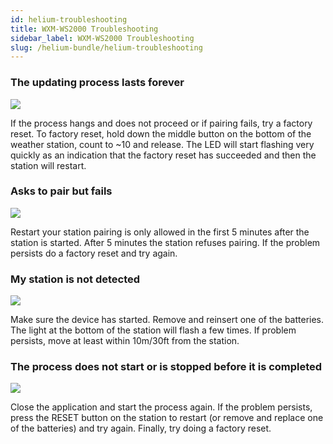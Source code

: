 ```yaml
---
id: helium-troubleshooting
title: WXM-WS2000 Troubleshooting
sidebar_label: WXM-WS2000 Troubleshooting
slug: /helium-bundle/helium-troubleshooting
---
```



### The updating process lasts forever

<section class="explanation small-big">
  <img src={useBaseUrl("img/wxm-devices/helium-bundle/reset_station.svg")} />
  <span>

If the process hangs and does not proceed or if pairing fails, try a factory reset.
To factory reset, hold down the middle button on the bottom of the weather station, count to ~10 and release. The LED will start flashing very quickly as an indication that the factory reset has succeeded and then the station will restart.

</span>
</section>

### Asks to pair but fails

<section class="explanation small-big">
  <img src={useBaseUrl("img/wxm-devices/helium-bundle/fail-pairing.svg")} />
  <span>

Restart your station pairing is only allowed in the first 5 minutes after the station is started. After 5 minutes the station refuses pairing. If the problem persists do a factory reset and try again. 

</span>
</section>

### My station is not detected

<section class="explanation small-big">
  <img src={useBaseUrl("img/wxm-devices/helium-bundle/no-device-found.svg")} />
  <span>

Make sure the device has started. Remove and reinsert one of the batteries. The light at the bottom of the station will flash a few times. If problem persists, move at least within 10m/30ft from the station.
</span>
</section>

### The process does not start or is stopped before it is completed

<section class="explanation small-big">
  <img src={useBaseUrl("img/wxm-devices/helium-bundle/scanning-failed.svg")} />
  <span>

Close the application and start the process again. If the problem persists, press the RESET button on the station to restart (or remove and replace one of the batteries) and try again. Finally, try doing a factory reset.
</span>
</section>